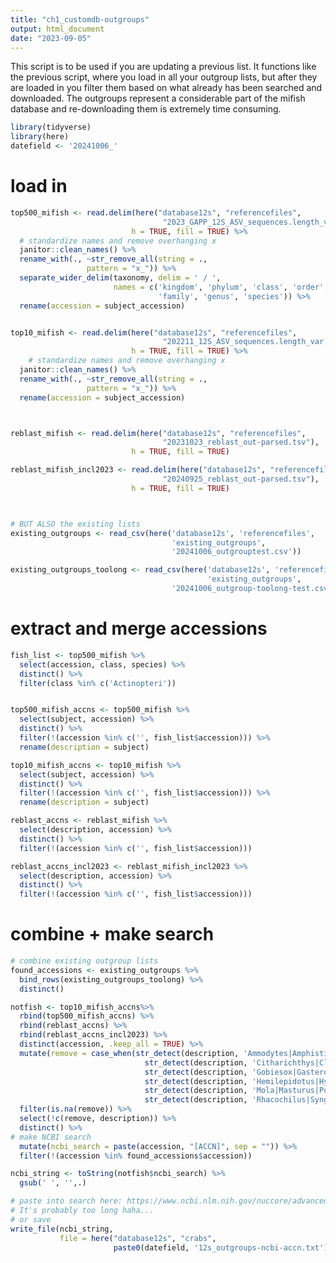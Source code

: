 ```yaml
---
title: "ch1_customdb-outgroups"
output: html_document
date: "2023-09-05"
---
```


This script is to be used if you are updating a previous list. 
It functions like the previous script, where you load in all your outgroup lists, but after they are loaded in you filter them based on what already has been searched and downloaded. The outgroups represent a considerable part of the mifish database and re-downloading them is extremely time consuming.


```r
library(tidyverse)
library(here)
datefield <- '20241006_'
```

# load in
```r
top500_mifish <- read.delim(here("database12s", "referencefiles",
                                  "2023_GAPP_12S_ASV_sequences.length_var.blast.out"), 
                           h = TRUE, fill = TRUE) %>% 
  # standardize names and remove overhanging x
  janitor::clean_names() %>%
  rename_with(., ~str_remove_all(string = .,
                 pattern = "x_")) %>%
  separate_wider_delim(taxonomy, delim = ' / ', 
                       names = c('kingdom', 'phylum', 'class', 'order', 
                                 'family', 'genus', 'species')) %>%
  rename(accession = subject_accession)


top10_mifish <- read.delim(here("database12s", "referencefiles",
                                  "202211_12S_ASV_sequences.length_var.blast.out.txt"), 
                           h = TRUE, fill = TRUE) %>%
    # standardize names and remove overhanging x
  janitor::clean_names() %>%
  rename_with(., ~str_remove_all(string = .,
                 pattern = "x_")) %>%
  rename(accession = subject_accession)



reblast_mifish <- read.delim(here("database12s", "referencefiles",
                                  "20231023_reblast_out-parsed.tsv"), 
                           h = TRUE, fill = TRUE) 

reblast_mifish_incl2023 <- read.delim(here("database12s", "referencefiles",
                                  "20240925_reblast_out-parsed.tsv"), 
                           h = TRUE, fill = TRUE) 



# BUT ALSO the existing lists
existing_outgroups <- read_csv(here('database12s', 'referencefiles',
                                    'existing_outgroups',
                                    '20241006_outgrouptest.csv'))

existing_outgroups_toolong <- read_csv(here('database12s', 'referencefiles',
                                            'existing_outgroups',
                                    '20241006_outgroup-toolong-test.csv'))

```

# extract and merge accessions
```r
fish_list <- top500_mifish %>%
  select(accession, class, species) %>%
  distinct() %>%
  filter(class %in% c('Actinopteri'))


top500_mifish_accns <- top500_mifish %>%
  select(subject, accession) %>%
  distinct() %>%
  filter(!(accession %in% c('', fish_list$accession))) %>%
  rename(description = subject)

top10_mifish_accns <- top10_mifish %>%
  select(subject, accession) %>%
  distinct() %>%
  filter(!(accession %in% c('', fish_list$accession))) %>%
  rename(description = subject)

reblast_accns <- reblast_mifish %>%
  select(description, accession) %>%
  distinct() %>%
  filter(!(accession %in% c('', fish_list$accession)))

reblast_accns_incl2023 <- reblast_mifish_incl2023 %>%
  select(description, accession) %>%
  distinct() %>%
  filter(!(accession %in% c('', fish_list$accession)))
```


# combine + make search

```r
# combine existing outgroup lists
found_accessions <- existing_outgroups %>%
  bind_rows(existing_outgroups_toolong) %>%
  distinct()

notfish <- top10_mifish_accns%>%
  rbind(top500_mifish_accns) %>%
  rbind(reblast_accns) %>%
  rbind(reblast_accns_incl2023) %>%
  distinct(accession, .keep_all = TRUE) %>%
  mutate(remove = case_when(str_detect(description, 'Ammodytes|Amphistichus|Artedius|Aulorhynchus|Brosmophycis')|
                              str_detect(description, 'Citharichthys|Clevelandia|Chimaera|Engraulis')|
                              str_detect(description, 'Gobiesox|Gasterosteus|Gibbonsia')|
                              str_detect(description, 'Hemilepidotus|Hydrolagus|Hyperoplus|Icosteus|Liparis')|
                              str_detect(description, 'Mola|Masturus|Polypera')|
                              str_detect(description, 'Rhacochilus|Syngnathus|Scomber')~ 'x')) %>%
  filter(is.na(remove)) %>%
  select(!c(remove, description)) %>%
  distinct() %>%
# make NCBI search 
  mutate(ncbi_search = paste(accession, "[ACCN]", sep = "")) %>%
  filter(!(accession %in% found_accessions$accession))

ncbi_string <- toString(notfish$ncbi_search) %>%
  gsub(' ', '',.)


```

```r
# paste into search here: https://www.ncbi.nlm.nih.gov/nuccore/advanced
# It's probably too long haha...
# or save
write_file(ncbi_string, 
           file = here("database12s", "crabs",
                       paste0(datefield, '12s_outgroups-ncbi-accn.txt')))

```


